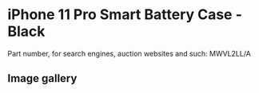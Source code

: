 # iPhone 11 Pro Smart Battery Case - Black

Part number, for search engines, auction websites and such: MWVL2LL/A

## Image gallery

<div style={{ width: "768px" }}>
  <GalleryComponent
    images={[
      {
        original: "/everysource/MWVL2",
        thumbnail: "/everypreview/MWVL2",
      },
      {
        original: "/everysource/MWVL2_AV1",
        thumbnail: "/everypreview/MWVL2_AV1",
      },
      {
        original: "/everysource/MWVL2_AV2",
        thumbnail: "/everypreview/MWVL2_AV2",
      },
      {
        original: "/everysource/MWVL2_AV3",
        thumbnail: "/everypreview/MWVL2_AV3",
      },
      {
        original: "/everysource/MWVL2_AV4",
        thumbnail: "/everypreview/MWVL2_AV4",
      },
      {
        original: "/everysource/MWVL2_AV5",
        thumbnail: "/everypreview/MWVL2_AV5",
      },
      {
        original: "/everysource/MWVL2_AV6",
        thumbnail: "/everypreview/MWVL2_AV6",
      }
    ]}
  />
</div>